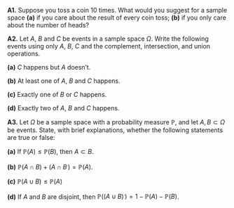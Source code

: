 ::: {.myq}
**A1.** Suppose you toss a coin 10 times. What would you suggest for a sample space **(a)** if you care about the result of every coin toss; **(b)** if you only care about the number of heads?
:::


:::: {.myq}
**A2.** Let $A$, $B$ and $C$  be events in a sample space $\Omega$. Write the following events using only $A$, $B$, $C$ and the complement, intersection, and union operations.

::: {.subq}
**(a)** $C$ happens but $A$ doesn't.
:::

::: {.subq}
**(b)** At least one of $A$, $B$ and $C$ happens.
:::

::: {.subq}
**(c)** Exactly one of $B$ or $C$ happens.
:::

::: {.subq}
**(d)** Exactly two of $A$, $B$ and $C$ happens.
:::
::::


:::: {.myq}
**A3.** Let $\Omega$ be a sample space with a probability measure $\mathbb P$, and let $A, B \subset \Omega$ be events. State, with brief explanations, whether the following statements are true or false:

::: {.subq}
**(a)** If $\mathbb P(A) \leq \mathbb P(B)$, then $A \subset B$.
:::
::: {.subq}
**(b)** $\mathbb P(A \cap B) + \mathbb (A \cap B^\comp) = \mathbb P(A)$.
:::
::: {.subq}
**(c)** $\mathbb P(A \cup B) \leq \mathbb P(A)$
:::
::: {.subq}
**(d)** If $A$ and $B$ are disjoint, then $\mathbb P((A \cup B)^\comp) = 1 - \mathbb P(A) - \mathbb P(B)$.
:::
::::